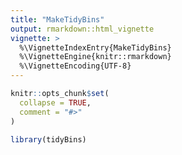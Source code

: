 ```yaml
---
title: "MakeTidyBins"
output: rmarkdown::html_vignette
vignette: >
  %\VignetteIndexEntry{MakeTidyBins}
  %\VignetteEngine{knitr::rmarkdown}
  %\VignetteEncoding{UTF-8}
---
```


```r
knitr::opts_chunk$set(
  collapse = TRUE,
  comment = "#>"
)
```

```r
library(tidyBins)
```
